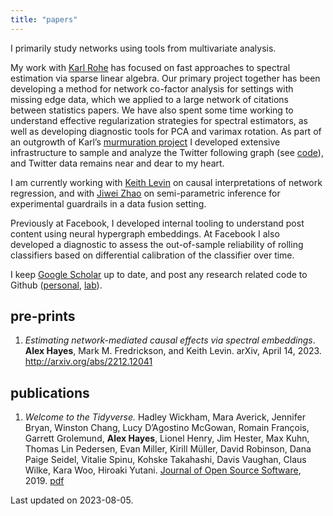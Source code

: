 ```yaml
---
title: "papers"
---
```


I primarily study networks using tools from multivariate analysis. 

My work with [Karl Rohe](http://pages.stat.wisc.edu/~karlrohe/) has focused on fast approaches to spectral estimation via sparse linear algebra. Our primary project together has been developing a method for network co-factor analysis for settings with missing edge data, which we applied to a large network of citations between statistics papers. We have also spent some time working to understand effective regularization strategies for spectral estimators, as well as developing diagnostic tools for PCA and varimax rotation. As part of an outgrowth of Karl's [murmuration project](https://murmuration.wisc.edu/) I developed extensive infrastructure to sample and analyze the Twitter following graph (see [code](../code)), and Twitter data remains near and dear to my heart.

I am currently working with [Keith Levin](https://pages.stat.wisc.edu/~kdlevin/) on causal interpretations of network regression, and with [Jiwei Zhao](https://biostat.wiscweb.wisc.edu/staff/zhao-jiwei/) on semi-parametric inference for experimental guardrails in a data fusion setting.

Previously at Facebook, I developed internal tooling to understand post content using neural hypergraph embeddings. At Facebook I also developed a diagnostic to assess the out-of-sample reliability of rolling classifiers based on differential calibration of the classifier over time.

I keep [Google Scholar](https://scholar.google.com/citations?hl=en&user=6g1T3WIAAAAJ) up to date, and post any research related code to Github ([personal](https://github.com/alexpghayes), [lab](https://github.com/rohelab)).

## pre-prints

1. *Estimating network-mediated causal effects via spectral embeddings*. **Alex Hayes**, Mark M. Fredrickson, and Keith Levin. arXiv, April 14, 2023. <http://arxiv.org/abs/2212.12041>

## publications

1. *Welcome to the Tidyverse.* Hadley Wickham, Mara Averick, Jennifer Bryan, Winston Chang, Lucy D'Agostino McGowan, Romain François, Garrett Grolemund, **Alex Hayes**, Lionel Henry, Jim Hester, Max Kuhn, Thomas Lin Pedersen, Evan Miller, Kirill Müller, David Robinson, Dana Paige Seidel, Vitalie Spinu, Kohske Takahashi, Davis Vaughan, Claus Wilke, Kara Woo, Hiroaki Yutani. [Journal of Open Source Software](https://joss.theoj.org/papers/10.21105/joss.01686), 2019. [pdf](welcome-to-the-tidyverse.pdf)

Last updated on 2023-08-05.
